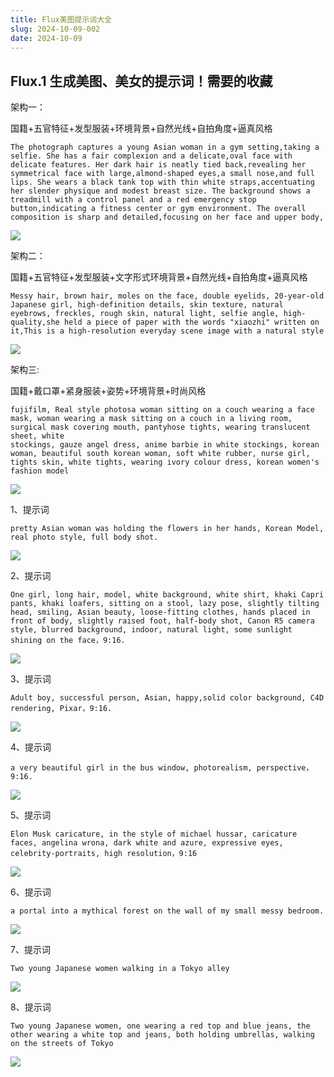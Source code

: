 ```yaml
---
title: Flux美图提示词大全
slug: 2024-10-09-002
date: 2024-10-09
---
```


## Flux.1 生成美图、美女的提示词！需要的收藏

架构一：

国籍+五官特征+发型服装+环境背景+自然光线+自拍角度+逼真风格

```
The photograph captures a young Asian woman in a gym setting,taking a selfie. She has a fair complexion and a delicate,oval face with delicate features. Her dark hair is neatly tied back,revealing her symmetrical face with large,almond-shaped eyes,a small nose,and full lips. She wears a black tank top with thin white straps,accentuating her slender physique and modest breast size. The background shows a treadmill with a control panel and a red emergency stop button,indicating a fitness center or gym environment. The overall composition is sharp and detailed,focusing on her face and upper body,
```

![](https://cdn.jsdelivr.net/gh/wangwenjie1314/PicCDN/2024-10-9/1728464529394-image%20(3).webp)


架构二：

国籍+五官特征+发型服装+文字形式环境背景+自然光线+自拍角度+逼真风格

```
Messy hair, brown hair, moles on the face, double eyelids, 20-year-old Japanese girl, high-definition details, skin texture, natural eyebrows, freckles, rough skin, natural light, selfie angle, high-quality,she held a piece of paper with the words "xiaozhi" written on it,This is a high-resolution everyday scene image with a natural style
```

![](https://cdn.jsdelivr.net/gh/wangwenjie1314/PicCDN/2024-10-9/1728464508240-image%20(2).webp)




架构三:

国籍+戴口罩+紧身服装+姿势+环境背景+时尚风格

```
fujifilm, Real style photosa woman sitting on a couch wearing a face mask, woman wearing a mask sitting on a couch in a living room, surgical mask covering mouth, pantyhose tights, wearing translucent sheet, white
stockings, gauze angel dress, anime barbie in white stockings, korean woman, beautiful south korean woman, soft white rubber, nurse girl, tights skin, white tights, wearing ivory colour dress, korean women's fashion model
```


![](https://cdn.jsdelivr.net/gh/wangwenjie1314/PicCDN/2024-10-9/1728464541315-ComfyUI_00010_.png)



1、提示词

```
pretty Asian woman was holding the flowers in her hands, Korean Model, real photo style, full body shot.
```


![](https://cdn.jsdelivr.net/gh/wangwenjie1314/PicCDN/2024-10-9/1728464075736-image.png)


2、提示词

```
One girl, long hair, model, white background, white shirt, khaki Capri pants, khaki loafers, sitting on a stool, lazy pose, slightly tilting head, smiling, Asian beauty, loose-fitting clothes, hands placed in front of body, slightly raised foot, half-body shot, Canon R5 camera style, blurred background, indoor, natural light, some sunlight shining on the face，9:16.
```


![](https://cdn.jsdelivr.net/gh/wangwenjie1314/PicCDN/2024-10-9/1728464114784-image.png)


3、提示词
```
Adult boy, successful person, Asian, happy,solid color background, C4D rendering, Pixar，9:16.
```

![](https://cdn.jsdelivr.net/gh/wangwenjie1314/PicCDN/2024-10-9/1728464186541-image.png)


4、提示词

```
a very beautiful girl in the bus window, photorealism, perspective，9:16.
```


![](https://cdn.jsdelivr.net/gh/wangwenjie1314/PicCDN/2024-10-9/1728464234172-image.png)


5、提示词

```
Elon Musk caricature, in the style of michael hussar, caricature faces, angelina wrona, dark white and azure, expressive eyes, celebrity-portraits, high resolution，9:16
```

![](https://cdn.jsdelivr.net/gh/wangwenjie1314/PicCDN/2024-10-9/1728464249568-image.png)


6、提示词

```
a portal into a mythical forest on the wall of my small messy bedroom.
```

![](https://cdn.jsdelivr.net/gh/wangwenjie1314/PicCDN/2024-10-9/1728464262640-image.png)


7、提示词

```
Two young Japanese women walking in a Tokyo alley
```


![](https://cdn.jsdelivr.net/gh/wangwenjie1314/PicCDN/2024-10-9/1728464276316-image.png)

8、提示词

```
Two young Japanese women, one wearing a red top and blue jeans, the other wearing a white top and jeans, both holding umbrellas, walking on the streets of Tokyo
```


![](https://cdn.jsdelivr.net/gh/wangwenjie1314/PicCDN/2024-10-9/1728464289961-image.png)


